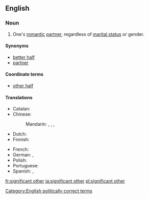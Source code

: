 ==English==

===Noun===
{{en-noun|sg=[[significant]] [[other]]}}

# {{informal}} One's [[romantic]] [[partner]], regardless of [[marital status]] or gender.

====Synonyms====
* [[better half]]
* [[partner]]

====Coordinate terms====
* [[other half]]

====Translations====
{{trans-top|romantic partner, regardless of marital status}}
* Catalan: {{t+|ca|parella|f}}
* Chinese:
*: Mandarin: {{t|zh|對象|sc=Hani}}, {{t|zh|对象|tr=duìxiàng|sc=Hani}}, {{t|zh|愛人|sc=Hani}}, {{t|zh|爱人|tr=àiren|sc=Hani}}
* Dutch: {{t-|nl|wederhelft|m|f}}
* Finnish: {{t+|fi|rakas}}
{{trans-mid}}
* French: {{t+|fr|moitié|f}} {{qualifier|literary}}
* German: {{t+|de|Lebensgefährte|m}}, {{t-|de|Lebensgefährtin|f}}
* Polish: {{t+|pl|sympatia|f}}
* Portuguese: {{t-|pt|cara-metade|f}}
* Spanish: {{t+|es|novio|m}}, {{t+|es|novia|f}}
{{trans-bottom}}

[[Category:English politically correct terms]]

[[fr:significant other]]
[[ja:significant other]]
[[pl:significant other]]